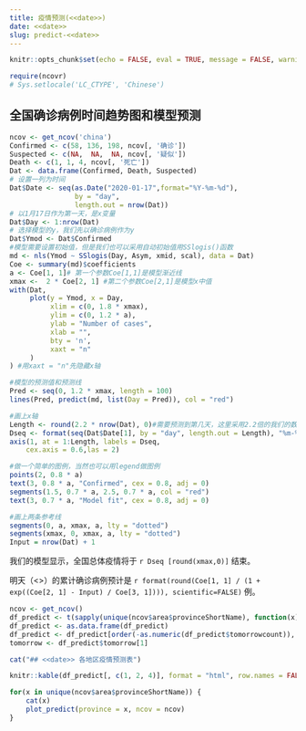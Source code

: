 ```yaml
---
title: 疫情预测(<<date>>)
date: <<date>>
slug: predict-<<date>>
---
```


```r
knitr::opts_chunk$set(echo = FALSE, eval = TRUE, message = FALSE, warning = FALSE, error = FALSE)
```

```r
require(ncovr)
# Sys.setlocale('LC_CTYPE', 'Chinese')
```


## 全国确诊病例时间趋势图和模型预测

```r
ncov <- get_ncov('china')
Confirmed <- c(58, 136, 198, ncov[, '确诊'])
Suspected <- c(NA,  NA,  NA, ncov[, '疑似'])
Death <- c(1, 1, 4, ncov[, '死亡'])
Dat <- data.frame(Confirmed, Death, Suspected)
# 设置一列为时间
Dat$Date <- seq(as.Date("2020-01-17",format="%Y-%m-%d"),
                by = "day", 
                length.out = nrow(Dat))
# 以1月17日作为第一天，是x变量
Dat$Day <- 1:nrow(Dat)
# 选择模型的y，我们先以确诊病例作为y
Dat$Ymod <- Dat$Confirmed
#模型需要设置初始值，但是我们也可以采用自动初始值用SSlogis()函数
md <- nls(Ymod ~ SSlogis(Day, Asym, xmid, scal), data = Dat)
Coe <- summary(md)$coefficients
a <- Coe[1, 1]# 第一个参数Coe[1,1]是模型渐近线
xmax <-  2 * Coe[2, 1] #第二个参数Coe[2,1]是模型x中值
with(Dat,
     plot(y = Ymod, x = Day,
          xlim = c(0, 1.8 * xmax),
          ylim = c(0, 1.2 * a),
          ylab = "Number of cases",
          xlab = "",
          bty = 'n',
          xaxt = "n"
     )
) #用xaxt = "n"先隐藏x轴

#模型的预测值和预测线
Pred <- seq(0, 1.2 * xmax, length = 100)
lines(Pred, predict(md, list(Day = Pred)), col = "red")

#画上x轴
Length <- round(2.2 * nrow(Dat), 0)#需要预测到第几天，这里采用2.2倍的我们的数据时间
Dseq <- format(seq(Dat$Date[1], by = "day", length.out = Length), "%m-%d") #设置新的x轴标签
axis(1, at = 1:Length, labels = Dseq,
    cex.axis = 0.6,las = 2)

#做一个简单的图例，当然也可以用legend做图例
points(2, 0.8 * a)
text(3, 0.8 * a, "Confirmed", cex = 0.8, adj = 0)
segments(1.5, 0.7 * a, 2.5, 0.7 * a, col = "red")
text(3, 0.7 * a, "Model fit", cex = 0.8, adj = 0)

#画上两条参考线
segments(0, a, xmax, a, lty = "dotted")
segments(xmax, 0, xmax, a, lty = "dotted")
Input = nrow(Dat) + 1

```


我们的模型显示，全国总体疫情将于 `r Dseq [round(xmax,0)]` 结束。

明天（<<date>>）的累计确诊病例预计是 `r format(round(Coe[1, 1] / (1 + exp((Coe[2, 1] - Input) / Coe[3, 1]))), scientific=FALSE)` 例。


```r
ncov <- get_ncov()
df_predict <- t(sapply(unique(ncov$area$provinceShortName), function(x) calc_predict(province = x, ncov = ncov, ifplot = FALSE)))
df_predict <- as.data.frame(df_predict)
df_predict <- df_predict[order(-as.numeric(df_predict$tomorrowcount)), ]
tomorrow <- df_predict$tomorrow[1]
```

```r
cat("## <<date>> 各地区疫情预测表")
```

```r
knitr::kable(df_predict[, c(1, 2, 4)], format = "html", row.names = FALSE, col.names = c("地区", "结束时间", paste0("今日(", tomorrow, ")确诊人数预测")))
```

```r
for(x in unique(ncov$area$provinceShortName)) {
    cat(x)
    plot_predict(province = x, ncov = ncov)
}
```
